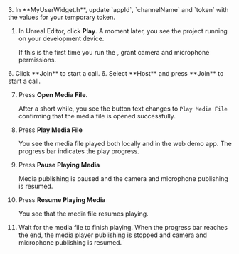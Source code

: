 <PlatformWrapper platform="unreal">
3. In **MyUserWidget.h**, update `appId`, `channelName` and `token` with the values for your temporary token.

1.  In Unreal Editor, click **Play**. A moment later, you see the project running on your development device.

    If this is the first time you run the <Vpl k="CLIENT" />, grant camera and microphone permissions.

<ProductWrapper notAllowed="interactive-live-streaming">
6.  Click **Join** to start a call.
</ProductWrapper>

<ProductWrapper product="interactive-live-streaming">
6.  Select **Host** and press **Join** to start a call.
</ProductWrapper>

7.  Press **Open Media File**.

    After a short while, you see the button text changes to `Play Media File` confirming that the media file is opened successfully.

1.  Press **Play Media File**

    You see the media file played both locally and in the web demo app. The progress bar indicates the play progress.

1.  Press **Pause Playing Media**

    Media publishing is paused and the camera and microphone publishing is resumed.

1.  Press **Resume Playing Media**

    You see that the media file resumes playing.

1.  Wait for the media file to finish playing. When the progress bar reaches the end, the media player publishing is stopped and camera and microphone publishing is resumed.
</PlatformWrapper>
